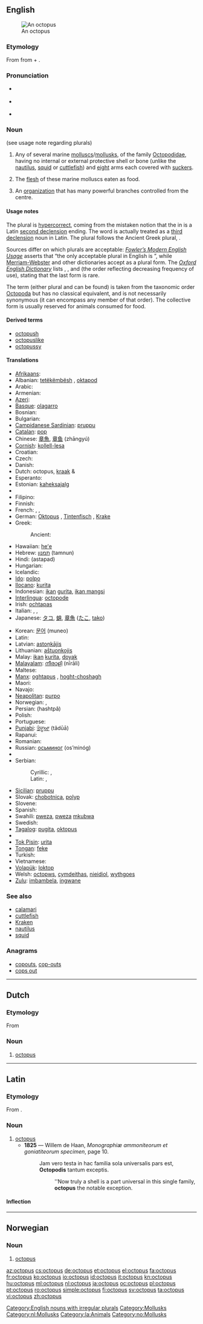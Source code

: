 {{wikipedia}}
{{also|Octopus}}
==English==
[[Image:Southern Blue-ringed Octopus Pengo.jpg|thumb|An octopus]]

===Etymology===
From {{etyl|grc|en}} {{term|ὀκτώπους|tr=oktōpous|lang=grc|sc=polytonic}} from {{term|ὀκτώ||eight|tr=oktō|lang=grc|sc=polytonic}} + {{term|πούς||foot|tr=pous|lang=grc|sc=polytonic}}.

===Pronunciation===
* {{a|UK}} {{IPA|/ˈɒkt.ə.pʊs/}} {{SAMPA|/"Qkt.@.pUs/}}
* {{a|US}} {{IPA|/ˈɑːkt.ə.pʊs/}} {{SAMPA|/"A:kt.@.pUs/}}
* {{audio|en-us-octopus.ogg|Audio (US)}}

===Noun===
{{en-noun|pl=octopuses|pl2=octopodes}} (see usage note regarding plurals)

# Any of several marine [[mollusc]]s/[[mollusk]]s, of the family [[Octopodidae]], having no internal or external protective shell or bone (unlike the [[nautilus]], [[squid]] or [[cuttlefish]]) and [[eight]] arms each covered with [[sucker]]s.
# {{uncountable}} The [[flesh]] of these marine molluscs eaten as food.
# An [[organization]] that has many powerful branches controlled from the centre.

====Usage notes====
The plural {{term|octopi}} is [[hypercorrect]], coming from the mistaken notion that the {{term||-us}} in {{term||octopus}} is a Latin [[Appendix:Latin second declension|second declension]] ending.  The word is actually treated as a [[Appendix:Latin third declension|third declension]] noun in Latin.  The plural {{term|octopodes}} follows the Ancient Greek plural, {{term|ὀκτώποδες|tr=oktōpodes|lang=grc|sc=polytonic}}.

Sources differ on which plurals are acceptable: ''[[w:Fowler's Modern English Usage|Fowler’s Modern English Usage]]'' asserts that “the only acceptable plural in English is {{term|octopuses|lang=en}}”, while [[w:Merriam-Webster|Merriam-Webster]] and other dictionaries accept {{term||octopi}} as a plural form. The ''[[w:Oxford English Dictionary|Oxford English Dictionary]]'' lists {{term||octopuses}}, {{term||octopi}}, and {{term||octopodes}} (the order reflecting decreasing frequency of use), stating that the last form is rare.

The term {{term|octopod}} (either plural {{term|octopods}} and {{term|octopodes}} can be found) is taken from the taxonomic order [[Octopoda]] but has no classical equivalent, and is not necessarily synonymous (it can encompass any member of that order). The collective form {{term||octopus}} is usually reserved for animals consumed for food.

====Derived terms====
* [[octopush]]
* [[octopuslike]]
* [[octopussy]]

====Translations====
{{trans-top|mollusc}}
* [[Afrikaans]]: {{t|af|seekat|xs=Afrikaans}}
* Albanian: [[tetëkëmbësh]] {{m}}, [[oktapod]] {{m}}
* Arabic: {{Arab|[[أخطبوط]]}} {{unicode|(’uxṭubūṭ)}}
* Armenian: {{t-|hy|ութոտնուկ|tr=ut'otnuk}}
* [[Azeri]]: {{t-|az|osminoq|xs=Azeri}}
* [[Basque]]: [[olagarro]]
* Bosnian: {{t-|bs|hobotnica|f}}
* Bulgarian: {{t+|bg|октопод|tr=oktopod}}
* [[Campidanese Sardinian]]: [[pruppu]] {{m}}
* [[Catalan]]: [[pop#Catalan|pop]] {{m}}
* Chinese: [[章魚]], [[章鱼]] (zhāngyú)
* [[Cornish]]: [[kollell-lesa]] {{f}}
* Croatian: {{t-|hr|hobotnica|f}}
* Czech: {{t+|cs|chobotnice}}
* Danish: {{t-|da|blæksprutte|c}}
* Dutch: octopus, [[kraak]] {{m}} & {{f}}
* Esperanto: {{t-|eo|polpo|xs=Esperanto}}
* Estonian: [[kaheksajalg]]
* {{trreq|fj}}
* Filipino: {{tø|fil|pugita}}
* Finnish: {{t+|fi|mustekala}}
* French: {{t+|fr|octopode}}, {{t+|fr|pieuvre|f}}, {{t+|fr|poulpe|m}}
* German: [[Oktopus]] {{m}}, [[Tintenfisch]] {{m}}, [[Krake]] {{f}}
* Greek: {{t+|el|χταπόδι|n|tr=chtapódi}}
*: Ancient: {{tø|grc|ὀκτώπους|m|Sc=polytonic|tr=oktōpous|xs=Ancient Greek}} {{tø|grc|ὀκτάπους|m|Sc=polytonic|tr=oktapous|xs=Ancient Greek}}
* Hawaiian: [[heʻe]]
* Hebrew: [[תמנון]] (tamnun)
* Hindi: (astapad)
* Hungarian: {{t+|hu|polip}}
* Icelandic: {{t|is|kolkrabbi|m}}
* [[Ido]]: [[polpo]]
* [[Ilocano]]: [[kurita]]
* Indonesian: [[ikan]] [[gurita]], [[ikan mangsi]]
* [[Interlingua]]: [[octopode]]
* Irish: [[ochtapas]]
* Italian: {{t+|it|piovra|f}}, {{t+|it|polipo|m}}, {{t+|it|polpo|m}}
* Japanese: [[タコ]], [[蛸]], [[章魚]] ([[たこ]], [[tako]])
{{trans-mid}}
* Korean: [[문어]] (muneo)
* Latin: {{t-|la|octopus|m}}
* Latvian: [[astoņkājis]]
* Lithuanian: [[aštuonkojis]]
* Malay: [[ikan]] [[kurita]], [[doyak]]
* [[Malayalam]]: [[നീരാളി]] (nīrāli)
* Maltese: {{t-|mt|qarnita|f|xs=Maltese}}
* [[Manx]]: [[oghtapus]] {{m}}, [[hoght-choshagh]] {{m}}
* Maori: {{t-|mi|wheke|xs=Maori}}
* Navajo: {{tø|nv|łóóʼ bigaan tseebíí}}
* [[Neapolitan]]: [[purpo]] {{m}}
* Norwegian: {{t-|no|blekksprut|m}}, {{t+|no|akkar|m}}
* Persian: {{t|fa|هشت‌پا|xs=Persian}} (hashtpâ)
* Polish: {{t+|pl|ośmiornica|f}}
* Portuguese: {{t+|pt|polvo|m}}
* [[Punjabi]]: [[ਤੰਦੂਆ]] (tãdūā)
* Rapanui: {{tø|rap|hehe|xs=Rapa Nui}}
* Romanian: {{t+|ro|caracatiţă|f}}
* Russian: [[осьминог]] (os’minóg) {{m}}
* {{trreq|sm}}
* Serbian:
*: Cyrillic: {{t-|sr|хоботница|f|sc=Cyrl}}, {{t-|sr|осмоног|m|sc=Cyrl}}
*: Latin: {{t-|sr|hobotnica|f}}, {{t-|sr|osmonog|m}}
* [[Sicilian]]: [[pruppu]] {{m}}
* Slovak: [[chobotnica]], [[polyp#Slovak|polyp]]
* Slovene: {{t+|sl|hobotnica|f}}
* Spanish: {{t+|es|pulpo|m}}
* Swahili: [[pweza]], [[pweza]] [[mkubwa]]
* Swedish: {{t-|sv|bläckfisk}}
* [[Tagalog]]: [[pugita]], [[oktopus]]
* {{trreq|ty}}
* [[Tok Pisin]]: [[urita]]
* [[Tongan]]: [[feke]]
* Turkish: {{t+|tr|ahtapot}}
* Vietnamese: {{t+|vi|bạch tuộc|xs=Vietnamese}}
* [[Volapük]]: [[loktop]]
* Welsh: [[octopws]], [[cymdeithas]], [[nieidiol]], [[wythgoes]]
* [[Zulu]]: [[imbambela]], [[ingwane]]
{{trans-bottom}}

===See also===
* [[calamari]]
* [[cuttlefish]]
* [[Kraken]]
* [[nautilus]]
* [[squid]]

===Anagrams===
* [[copouts#English|copouts]], [[cop-outs#English|cop-outs]]
* [[cops out#English|cops out]]

[[Category:English nouns with irregular plurals]]
[[Category:Mollusks]]

----

==Dutch==

===Etymology===
From {{etyl|la|nl}}

===Noun===
{{nl-noun|octopussen|octopusje|m}}

# {{zoology}} [[#English|octopus]]

[[Category:nl:Mollusks]]

----

==Latin==

===Etymology===
From {{etyl|grc|la}} {{term|ὀκτώποδες||tr=oktōpodes|eight feet|lang=grc|sc=polytonic}}.

===Noun===
{{la-noun|octopūs|octopodis|octopodis|m|third}}

# [[#English|octopus]]
#* '''1825''' — Willem de Haan, ''Monographiæ ammoniteorum et goniatiteorum specimen'', page 10.
#*: Jam vero testa in hac familia sola universalis pars est, '''Octopodis''' tantum exceptis.
#*:: ''Now truly a shell is a part universal in this single family, '''octopus''' the notable exception.

====Inflection====
{{la-decl-3rd|octopus|octopūs|octopod}}

[[Category:la:Animals]]

----

==Norwegian==

===Noun===
{{infl|no|noun}}

# [[#English|octopus]]

[[Category:no:Mollusks]]

[[az:octopus]]
[[cs:octopus]]
[[de:octopus]]
[[et:octopus]]
[[el:octopus]]
[[fa:octopus]]
[[fr:octopus]]
[[ko:octopus]]
[[io:octopus]]
[[id:octopus]]
[[it:octopus]]
[[kn:octopus]]
[[hu:octopus]]
[[ml:octopus]]
[[nl:octopus]]
[[ja:octopus]]
[[oc:octopus]]
[[pl:octopus]]
[[pt:octopus]]
[[ro:octopus]]
[[simple:octopus]]
[[fi:octopus]]
[[sv:octopus]]
[[ta:octopus]]
[[vi:octopus]]
[[zh:octopus]]